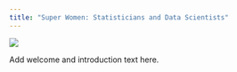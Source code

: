 ```yaml
---
title: "Super Women: Statisticians and Data Scientists"
---
```


<img src="img/icon.png" class="center75">

Add welcome and introduction text here. 